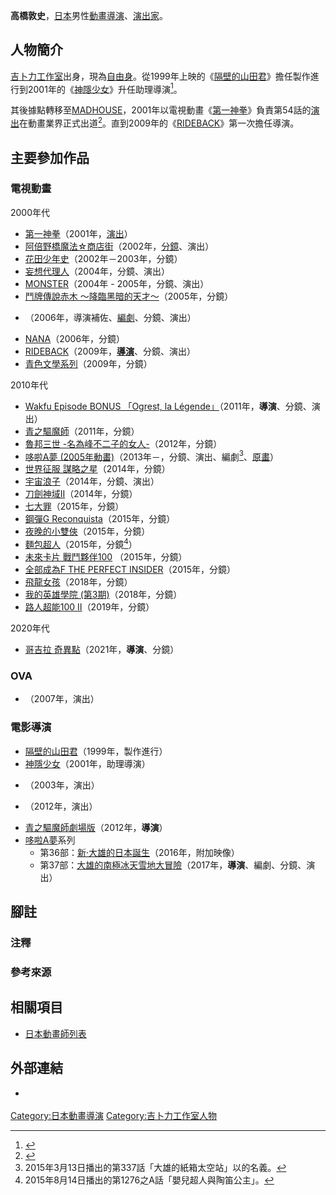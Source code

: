 {{noteTA|G1=Anime}}
{{Japanese|japanese=高橋 敦史|kana=たかはし あつし|romaji=Takahashi Atsushi}}
'''高橋敦史'''{{BD|1972年|7月8日||}}，[[日本|日本]]男性[[動畫|動畫]][[導演|導演]]、[[戲劇|演出家]]。

== 人物簡介 ==
[[吉卜力工作室|吉卜力工作室]]出身，現為[[自由職業|自由身]]。從1999年上映的《[[隔壁的山田君|隔壁的山田君]]》擔任製作進行到2001年的《[[千與千尋|神隱少女]]》升任助理導演<ref>{{Cite web|publisher=[[Oricon|Oricon  Style]]|url=http://www.oricon.co.jp/news/2019831/full/|script-title=ja:『千と千尋の神隠し』から『青の祓魔師』劇場版へ 高橋敦史監督|accessdate=2016-07-16|language=ja|archive-date=2015-09-24|archive-url=https://web.archive.org/web/20150924142011/http://www.oricon.co.jp/news/2019831/full/|dead-url=no}}</ref>。

其後據點轉移至[[MADHOUSE|MADHOUSE]]，2001年以電視動畫《[[第一神拳|第一神拳]]》負責第54話的[[戲劇|演出]]在動畫業界正式出道<ref>{{Cite web|publisher=Anime！Anime！|url=http://animeanime.jp/feature/interview/Rideback1.html|title=『RIDEBACK』導演高橋敦史的專訪|accessdate=2016-07-16|language=ja|archive-date=2015-04-02|archive-url=https://web.archive.org/web/20150402090125/http://animeanime.jp/feature/interview/Rideback1.html|dead-url=yes}}</ref>。直到2009年的《[[RIDEBACK|RIDEBACK]]》第一次擔任導演。

== 主要參加作品 ==
=== 電視動畫 ===
; 2000年代
* [[第一神拳|第一神拳]]（2001年，[[戲劇|演出]]）
* [[阿倍野橋魔法商店街|阿倍野橋魔法☆商店街]]（2002年，[[分鏡|分鏡]]、演出）
* [[花田少年史|花田少年史]]（2002年－2003年，分鏡）
* [[妄想代理人|妄想代理人]]（2004年，分鏡、演出）
* [[MONSTER_(漫畫)|MONSTER]]（2004年 - 2005年，分鏡、演出）
* [[鬥牌傳說|鬥牌傳說赤木 ～降臨黑暗的天才～]]（2005年，分鏡）
* {{link-ja|獸爪|ケモノヅメ}}（2006年，導演補佐、[[編劇|編劇]]、分鏡、演出）
* [[NANA|NANA]]（2006年，分鏡）
* [[RIDEBACK|RIDEBACK]]（2009年，'''[[導演|導演]]'''、分鏡、演出）
* [[青色文學系列|青色文學系列]]（2009年，分鏡）

; 2010年代
* [[沃島英雄傳|Wakfu Episode BONUS 「Ogrest, la Légende」]]（2011年，'''導演'''、分鏡、演出）
* [[青之驅魔師|青之驅魔師]]（2011年，分鏡）
* [[魯邦三世_-名為峰不二子的女人-|魯邦三世 -名為峰不二子的女人-]]（2012年，分鏡）
* [[哆啦A夢_(2005年電視動畫)|哆啦A夢 (2005年動畫)]]（2013年－，分鏡、演出、編劇<ref group="注">2015年3月13日播出的第337話「大雄的紙箱太空站」以'''{{lang|jka|たかはしあつし}}'''的名義。</ref>、[[原畫|原畫]]）
* [[世界征服_謀略之星|世界征服 謀略之星]]（2014年，分鏡）
* [[宇宙浪子|宇宙浪子]]（2014年，分鏡、演出）
* [[刀劍神域|刀劍神域II]]（2014年，分鏡）
* [[七大罪_(漫畫)|七大罪]]（2015年，分鏡）
* [[GUNDAM_G之復國運動|鋼彈G Reconquista]]（2015年，分鏡）
* [[夜晚的小雙俠|夜晚的小雙俠]]（2015年，分鏡）
* [[麵包超人|麵包超人]]（2015年，分鏡<ref group="注">2015年8月14日播出的第1276之A話「嬰兒超人與陶笛公主」。</ref>）
* [[未來卡片_戰鬥夥伴|未來卡片 戰鬥夥伴100]] （2015年，分鏡）
* [[全部成為F|全部成為F THE PERFECT INSIDER]]（2015年，分鏡）
* [[飛龍女孩|飛龍女孩]]（2018年，分鏡）
* [[我的英雄學院|我的英雄學院 (第3期)]]（2018年，分鏡）
* [[路人超能100|路人超能100 II]]（2019年，分鏡）

; 2020年代
* [[哥吉拉_奇異點|哥吉拉 奇異點]]（2021年，'''導演'''、分鏡）

=== OVA ===
* {{link-ja|茄子行李箱的候鳥|茄子 スーツケースの渡り鳥}}（2007年，演出）

=== 電影導演 ===
* [[隔壁的山田君|隔壁的山田君]]（1999年，製作進行）
* [[千與千尋|神隱少女]]（2001年，助理導演）
* {{link-ja|茄子安達魯西亞之夏|茄子 アンダルシアの夏}}（2003年，演出）
* {{link-ja|西藏狗物語 ～金色的多傑～|チベット犬物語 〜金色のドージェ〜}}（2012年，演出）
* [[青之驅魔師|青之驅魔師劇場版]]（2012年，'''導演'''）
* [[哆啦A夢電影作品|哆啦A夢]]系列
** 第36部：[[新·大雄的日本誕生|新·大雄的日本誕生]]（2016年，附加映像）
** 第37部：[[大雄的南極冰天雪地大冒險|大雄的南極冰天雪地大冒險]]（2017年，'''導演'''、編劇、分鏡、演出）

== 腳註 ==
=== 注釋 ===
{{reflist|group="注"}}

=== 參考來源 ===
{{reflist}}

== 相關項目 ==
* [[日本動畫師列表|日本動畫師列表]]

== 外部連結 ==
* {{Twitter|girodetakahashi}} {{ja icon}}

{{高橋敦史執導作品}}
{{Normdaten}}
{{DEFAULTSORT:Takahashi Atsushi}}
[[Category:日本動畫導演|Category:日本動畫導演]]
[[Category:吉卜力工作室人物|Category:吉卜力工作室人物]]